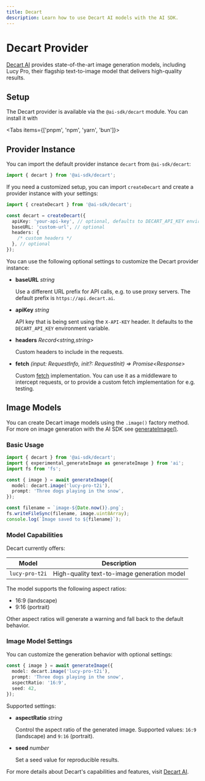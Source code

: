 ```yaml
---
title: Decart
description: Learn how to use Decart AI models with the AI SDK.
---
```


# Decart Provider

[Decart AI](https://decart.ai) provides state-of-the-art image generation models, including Lucy Pro, their flagship text-to-image model that delivers high-quality results.

## Setup

The Decart provider is available via the `@ai-sdk/decart` module. You can install it with

<Tabs items={['pnpm', 'npm', 'yarn', 'bun']}>
  <Tab>
    <Snippet text="pnpm add @ai-sdk/decart" dark />
  </Tab>
  <Tab>
    <Snippet text="npm install @ai-sdk/decart" dark />
  </Tab>
  <Tab>
    <Snippet text="yarn add @ai-sdk/decart" dark />
  </Tab>

  <Tab>
    <Snippet text="bun add @ai-sdk/decart" dark />
  </Tab>
</Tabs>

## Provider Instance

You can import the default provider instance `decart` from `@ai-sdk/decart`:

```ts
import { decart } from '@ai-sdk/decart';
```

If you need a customized setup, you can import `createDecart` and create a provider instance with your settings:

```ts
import { createDecart } from '@ai-sdk/decart';

const decart = createDecart({
  apiKey: 'your-api-key', // optional, defaults to DECART_API_KEY environment variable
  baseURL: 'custom-url', // optional
  headers: {
    /* custom headers */
  }, // optional
});
```

You can use the following optional settings to customize the Decart provider instance:

- **baseURL** _string_

  Use a different URL prefix for API calls, e.g. to use proxy servers.
  The default prefix is `https://api.decart.ai`.

- **apiKey** _string_

  API key that is being sent using the `X-API-KEY` header.
  It defaults to the `DECART_API_KEY` environment variable.

- **headers** _Record&lt;string,string&gt;_

  Custom headers to include in the requests.

- **fetch** _(input: RequestInfo, init?: RequestInit) => Promise&lt;Response&gt;_

  Custom [fetch](https://developer.mozilla.org/en-US/docs/Web/API/fetch) implementation.
  You can use it as a middleware to intercept requests,
  or to provide a custom fetch implementation for e.g. testing.

## Image Models

You can create Decart image models using the `.image()` factory method.
For more on image generation with the AI SDK see [generateImage()](/docs/reference/ai-sdk-core/generate-image).

### Basic Usage

```ts
import { decart } from '@ai-sdk/decart';
import { experimental_generateImage as generateImage } from 'ai';
import fs from 'fs';

const { image } = await generateImage({
  model: decart.image('lucy-pro-t2i'),
  prompt: 'Three dogs playing in the snow',
});

const filename = `image-${Date.now()}.png`;
fs.writeFileSync(filename, image.uint8Array);
console.log(`Image saved to ${filename}`);
```

### Model Capabilities

Decart currently offers:

| Model          | Description                                 |
| -------------- | ------------------------------------------- |
| `lucy-pro-t2i` | High-quality text-to-image generation model |

The model supports the following aspect ratios:

- 16:9 (landscape)
- 9:16 (portrait)

<Note>
  Other aspect ratios will generate a warning and fall back to the default
  behavior.
</Note>

### Image Model Settings

You can customize the generation behavior with optional settings:

```ts
const { image } = await generateImage({
  model: decart.image('lucy-pro-t2i'),
  prompt: 'Three dogs playing in the snow',
  aspectRatio: '16:9',
  seed: 42,
});
```

Supported settings:

- **aspectRatio** _string_

  Control the aspect ratio of the generated image. Supported values: `16:9` (landscape) and `9:16` (portrait).

- **seed** _number_

  Set a seed value for reproducible results.

For more details about Decart's capabilities and features, visit [Decart AI](https://decart.ai).
